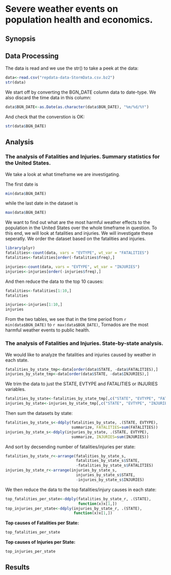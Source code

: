 # Severe weather events on population health and economics.

## Synopsis

## Data Processing

The data is read and we use the str() to take a peek at the data:

```r
data<-read.csv("repdata-data-StormData.csv.bz2")
str(data)
```

We start off by converting the BGN_DATE column data to date-type. We also discard the time data in this column:

```r
data$BGN_DATE<-as.Date(as.character(data$BGN_DATE), "%m/%d/%Y")
```

And check that the converstion is OK:
```r
str(data$BGN_DATE)
```

## Analysis

### The analysis of Fatalities and Injuries. Summary statistics for the United States.
We take a look at what timeframe we are investigating. 

The first date is
```r
min(data$BGN_DATE)
```

while the last date in the dataset is 
```r
max(data$BGN_DATE)
```

We want to find out what are the most harmful weather effects to the population in the United States over the whole timeframe in question. To this end, we will look at fatalities and injuries. We will investigate these seperatly. We order the dataset based on the fatalities and injuries.

```r
library(plyr)
fatalities<-count(data, vars = "EVTYPE", wt_var = "FATALITIES")
fatalities<-fatalities[order(-fatalities$freq),]

injuries<-count(data, vars = "EVTYPE", wt_var = "INJURIES")
injuries<-injuries[order(-injuries$freq),]
```

And then reduce the data to the top 10 causes:
```r
fatalities<-fatalities[1:10,]
fatalities

injuries<-injuries[1:10,]
injuries
```


From the two tables, we see that in the time period from `r min(data$BGN_DATE)` to `r max(data$BGN_DATE)`, Tornados are the most harmful weather events to public health.

### The analysis of Fatalities and Injuries. State-by-state analysis.

We would like to analyze the fatalities and injuries caused by weather in each state.

```r
fatalities_by_state_tmp<-data[order(data$STATE, -data$FATALITIES),]
injuries_by_state_tmp<-data[order(data$STATE, -data$INJURIES),]
```

We trim the data to just the STATE, EVTYPE and FATALITIES or INJURIES variables.

```r
fatalities_by_state<-fatalities_by_state_tmp[,c("STATE", "EVTYPE", "FATALITIES")]
injuries_by_state<-injuries_by_state_tmp[,c("STATE", "EVTYPE", "INJURIES")]
```

Then sum the datasets by state:

```r
fatalities_by_state_s<-ddply(fatalities_by_state, .(STATE, EVTYPE), 
                             summarize, FATALITIES=sum(FATALITIES))
injuries_by_state_s<-ddply(injuries_by_state, .(STATE, EVTYPE), 
                             summarize, INJURIES=sum(INJURIES))

```

And sort by decsending number of fatalities/injuries per state:

```r
fatalities_by_state_r<-arrange(fatalities_by_state_s, 
                               fatalities_by_state_s$STATE,
                               -fatalities_by_state_s$FATALITIES)
injuries_by_state_r<-arrange(injuries_by_state_s, 
                               injuries_by_state_s$STATE,
                               -injuries_by_state_s$INJURIES)

```

We then reduce the data to the top fatalities/injury causes in each state:

```r
top_fatalities_per_state<-ddply(fatalities_by_state_r, .(STATE), 
                                function(x)x[1,])
top_injuries_per_state<-ddply(injuries_by_state_r, .(STATE), 
                              function(x)x[1,])
```

**Top causes of Fatalities per State:**
```r
top_fatalities_per_state
```

**Top causes of Injuries per State:**
```r
top_injuries_per_state
```



## Results













